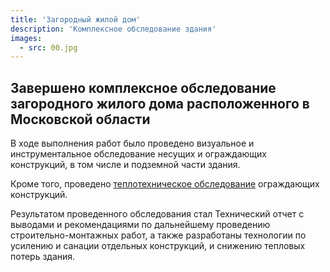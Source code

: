 ```yaml
---
title: 'Загородный жилой дом'
description: 'Комплексное обследование здания'
images:
  - src: 00.jpg
---
```


## Завершено комплексное обследование загородного жилого дома расположенного в Московской области

В ходе выполнения работ было проведено визуальное и инструментальное обследование несущих и ограждающих конструкций, в том числе и подземной части здания.

Кроме того, проведено [теплотехническое обследование](/activity/energy-audit) ограждающих конструкций.

Результатом проведенного обследования стал Технический отчет с выводами и рекомендациями по дальнейшему проведению строительно-монтажных работ, а также разработаны технологии по усилению и санации отдельных конструкций, и снижению тепловых потерь здания.
